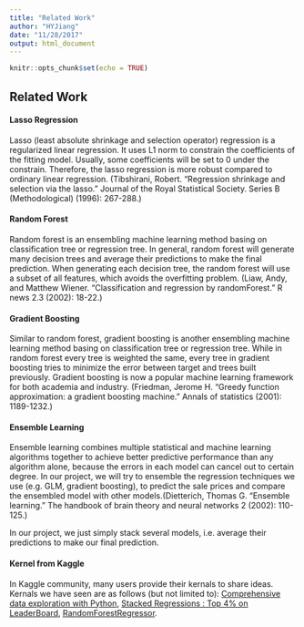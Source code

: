 ```yaml
---
title: "Related Work"
author: "HYJiang"
date: "11/28/2017"
output: html_document
---
```


```r
knitr::opts_chunk$set(echo = TRUE)
```

## Related Work

#### Lasso Regression
Lasso (least absolute shrinkage and selection operator) regression is a regularized linear regression. It uses L1 norm to constrain the coefficients of the fitting model. Usually, some coefficients will be set to 0 under the constrain. Therefore, the lasso regression is more robust compared to ordinary linear regression. (Tibshirani, Robert. "Regression shrinkage and selection via the lasso." Journal of the Royal Statistical Society. Series B (Methodological) (1996): 267-288.)

#### Random Forest
Random forest is an ensembling machine learning method basing on classification tree or regression tree. In general, random forest will generate many decision trees and average their predictions to make the final prediction. When generating each decision tree, the random forest will use a subset of all features, which avoids the overfitting problem. (Liaw, Andy, and Matthew Wiener. "Classification and regression by randomForest." R news 2.3 (2002): 18-22.)

#### Gradient Boosting

Similar to random forest, gradient boosting is another ensembling machine learning method basing on classification tree or regression tree. While in random forest every tree is weighted the same, every tree in gradient boosting tries to minimize the error between target and trees built previously. Gradient boosting is now a popular machine learning framework for both academia and industry. (Friedman, Jerome H. "Greedy function approximation: a gradient boosting machine." Annals of statistics (2001): 1189-1232.)

#### Ensemble Learning

Ensemble learning combines multiple statistical and machine learning algorithms together to achieve better predictive performance than any algorithm alone, because the errors in each model can cancel out to certain degree. In our project, we will try to ensemble the regression techniques we use (e.g. GLM, gradient boosting), to predict the sale prices and compare the ensembled model with other models.(Dietterich, Thomas G. "Ensemble learning." The handbook of brain theory and neural networks 2 (2002): 110-125.)

In our project, we just simply stack several models, i.e. average their predictions to make our final prediction.

#### Kernel from Kaggle

In Kaggle community, many users provide their kernals to share ideas. Kernals we have seen are as follows (but not limited to): [Comprehensive data exploration with Python](https://www.kaggle.com/pmarcelino/comprehensive-data-exploration-with-python), [Stacked Regressions : Top 4% on LeaderBoard](https://www.kaggle.com/serigne/stacked-regressions-top-4-on-leaderboard), [RandomForestRegressor](https://www.kaggle.com/dfitzgerald3/randomforestregressor).

